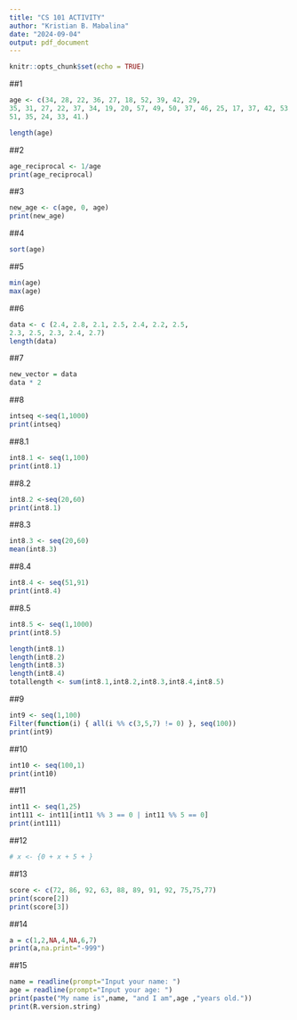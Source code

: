 ```yaml
---
title: "CS 101 ACTIVITY"
author: "Kristian B. Mabalina"
date: "2024-09-04"
output: pdf_document
---
```


```r
knitr::opts_chunk$set(echo = TRUE)
```
##1
```r
age <- c(34, 28, 22, 36, 27, 18, 52, 39, 42, 29,
35, 31, 27, 22, 37, 34, 19, 20, 57, 49, 50, 37, 46, 25, 17, 37, 42, 53, 41,
51, 35, 24, 33, 41.)

length(age)
```
##2
```r
age_reciprocal <- 1/age
print(age_reciprocal)
```
##3
```r
new_age <- c(age, 0, age)
print(new_age)
```
##4
```r
sort(age)
```
##5
```r
min(age)
max(age)
```
##6
```r
data <- c (2.4, 2.8, 2.1, 2.5, 2.4, 2.2, 2.5,
2.3, 2.5, 2.3, 2.4, 2.7)
length(data)
```
##7
```r
new_vector = data
data * 2
```
##8
```r
intseq <-seq(1,1000)
print(intseq)
```
##8.1
```r
int8.1 <- seq(1,100)
print(int8.1)
```
##8.2
```r
int8.2 <-seq(20,60)
print(int8.1)
```
##8.3
```r
int8.3 <- seq(20,60)
mean(int8.3)
```
##8.4
```r
int8.4 <- seq(51,91)
print(int8.4)
```
##8.5
```r
int8.5 <- seq(1,1000)
print(int8.5)
```
```r
length(int8.1)
length(int8.2)
length(int8.3)
length(int8.4)
totallength <- sum(int8.1,int8.2,int8.3,int8.4,int8.5)
```
##9
```r
int9 <- seq(1,100)
Filter(function(i) { all(i %% c(3,5,7) != 0) }, seq(100))
print(int9)
```
##10
```r
int10 <- seq(100,1)
print(int10)
```
##11
```r
int11 <- seq(1,25)
int111 <- int11[int11 %% 3 == 0 | int11 %% 5 == 0]
print(int111)
```
##12
```r
# x <- {0 + x + 5 + }
```

##13
```r
score <- c(72, 86, 92, 63, 88, 89, 91, 92, 75,75,77)
print(score[2])
print(score[3])
```

##14
```r
a = c(1,2,NA,4,NA,6,7)
print(a,na.print="-999")
```

##15
```r
name = readline(prompt="Input your name: ")
age = readline(prompt="Input your age: ")
print(paste("My name is",name, "and I am",age ,"years old."))
print(R.version.string)
``` 